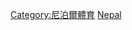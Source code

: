 {{Commonscat|Association football in Nepal}}

[[Category:尼泊爾體育|Category:尼泊爾體育]]
[[Category:亚洲各国足球|Nepal]]